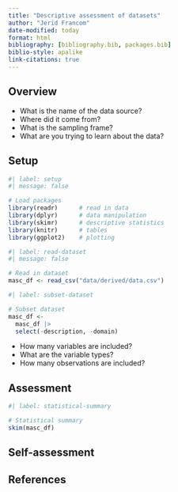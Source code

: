 ```yaml
---
title: "Descriptive assessment of datasets"
author: "Jerid Francom"
date-modified: today
format: html
bibliography: [bibliography.bib, packages.bib]
biblio-style: apalike
link-citations: true
---
```


<!-- [ ] incomplete: depends on data appoach (see README)-->

## Overview

- What is the name of the data source?
- Where did it come from?
- What is the sampling frame?
- What are you trying to learn about the data?

## Setup 

```r
#| label: setup
#| message: false

# Load packages 
library(readr)      # read in data
library(dplyr)      # data manipulation
library(skimr)      # descriptive statistics
library(knitr)      # tables
library(ggplot2)    # plotting
```


```r
#| label: read-dataset
#| message: false

# Read in dataset
masc_df <- read_csv("data/derived/data.csv")
```

```r
#| label: subset-dataset

# Subset dataset
masc_df <- 
  masc_df |> 
  select(-description, -domain)
```


- How many variables are included?
- What are the variable types?
- How many observations are included?

## Assessment

```r
#| label: statistical-summary

# Statistical summary
skim(masc_df)
```

## Self-assessment

## References
